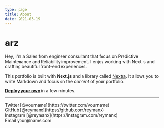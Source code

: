 ```yaml
---
type: page
title: About
date: 2021-03-19
---
```


# arz

Hey, I'm a Sales from engineer consultant that focus on Predictive Maintenance and Reliability improvement. I enjoy working with Next.js and crafting beautiful front-end experiences.

This portfolio is built with **Next.js** and a library called [Nextra](https://nextra.vercel.app/). It allows you to write Markdown and focus on the _content_ of your portfolio.

[**Deploy your own**](https://vercel.com/new/git/external?repository-url=https://github.com/vercel-solutions/nextjs-portfolio-starter&project-name=portfolio&repository-name=portfolio) in a few minutes.

---

<div>
  Twitter [@yourname](https://twitter.com/yourname)
  <br />
  GitHub [@reymanx](https://github.com/reymanx)
  <br />
  Instagram [@reymanx](https://instagram.com/reymanx)
  <br />
  Email your@name.com
</div>
